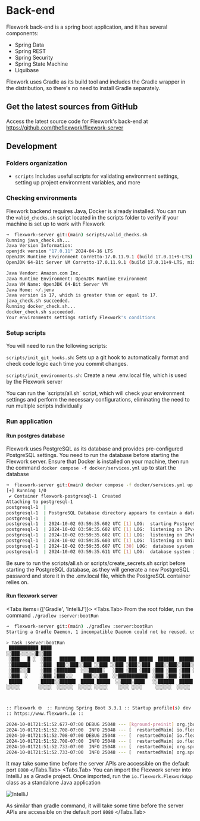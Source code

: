 
# Back-end

Flexwork back-end is a spring boot application, and it has several components:
* Spring Data
* Spring REST
* Spring Security
* Spring State Machine
* Liquibase

Flexwork uses Gradle as its build tool and includes the Gradle wrapper in the distribution, so there's no need to install Gradle separately.


## Get the latest sources from GitHub

Access the latest source code for Flexwork's back-end at https://github.com/theflexwork/flexwork-server


## Development

### Folders organization

<FileTree>
  <FileTree.Folder name="flexwork-frontend" defaultOpen>
    <FileTree.Folder name="scripts" />
    <FileTree.Folder name="server" />
    <FileTree.Folder name="tools" />
  </FileTree.Folder>
</FileTree>

* `scripts` Includes useful scripts for validating environment settings, setting up project environment variables, and more


### Checking environments

Flexwork backend requires Java, Docker is already installed. You can run the `valid_checks.sh` script located in the scripts folder to verify 
if your machine is set up to work with Flexwork

```bash
➜  flexwork-server git:(main) scripts/valid_checks.sh 
Running java_check.sh...
Java Version Information:
openjdk version "17.0.11" 2024-04-16 LTS
OpenJDK Runtime Environment Corretto-17.0.11.9.1 (build 17.0.11+9-LTS)
OpenJDK 64-Bit Server VM Corretto-17.0.11.9.1 (build 17.0.11+9-LTS, mixed mode, sharing)

Java Vendor: Amazon.com Inc.
Java Runtime Environment: OpenJDK Runtime Environment
Java VM Name: OpenJDK 64-Bit Server VM
Java Home: ~/.jenv
Java version is 17, which is greater than or equal to 17.
java_check.sh succeeded.
Running docker_check.sh...
docker_check.sh succeeded.
Your environments settings satisfy Flexwork's conditions

```

### Setup scripts

You will need to run the following scripts:

`scripts/init_git_hooks.sh`: Sets up a git hook to automatically format and check code logic each time you commit changes.

`scripts/init_environments.sh`: Create a new .env.local file, which is used by the Flexwork server

<Callout emoji="💡">
  You can run the `scripts/all.sh` script, which will check your environment settings and perform the necessary configurations, eliminating the need to run multiple scripts individually
</Callout>

### Run application

#### Run postgres database

Flexwork uses PostgreSQL as its database and provides pre-configured PostgreSQL settings. You need to run the database before starting the Flexwork server. 
Ensure that Docker is installed on your machine, then run the command `docker compose -f docker/services.yml` up to start the database

```bash
➜  flexwork-server git:(main) docker compose -f docker/services.yml up                 
[+] Running 1/0
 ✔ Container flexwork-postgresql-1  Created                                                                                                                                                                        0.0s 
Attaching to postgresql-1
postgresql-1  | 
postgresql-1  | PostgreSQL Database directory appears to contain a database; Skipping initialization
postgresql-1  | 
postgresql-1  | 2024-10-02 03:59:35.602 UTC [1] LOG:  starting PostgreSQL 16.3 (Debian 16.3-1.pgdg120+1) on aarch64-unknown-linux-gnu, compiled by gcc (Debian 12.2.0-14) 12.2.0, 64-bit
postgresql-1  | 2024-10-02 03:59:35.602 UTC [1] LOG:  listening on IPv4 address "0.0.0.0", port 5432
postgresql-1  | 2024-10-02 03:59:35.602 UTC [1] LOG:  listening on IPv6 address "::", port 5432
postgresql-1  | 2024-10-02 03:59:35.603 UTC [1] LOG:  listening on Unix socket "/var/run/postgresql/.s.PGSQL.5432"
postgresql-1  | 2024-10-02 03:59:35.607 UTC [30] LOG:  database system was shut down at 2024-10-02 03:59:25 UTC
postgresql-1  | 2024-10-02 03:59:35.611 UTC [1] LOG:  database system is ready to accept connections

```

<Callout type="error" emoji="️🚫">
Be sure to run the scripts/all.sh or scripts/create_secrets.sh script before starting the PostgreSQL database, as they will generate a new 
PostgreSQL password and store it in the .env.local file, which the PostgreSQL container relies on.
</Callout>


#### Run flexwork server

<Tabs items={['Gradle', 'IntelliJ']}>
<Tabs.Tab>
From the root folder, run the command `./gradlew :server:bootRun`

```bash
➜  flexwork-server git:(main) ./gradlew :server:bootRun
Starting a Gradle Daemon, 1 incompatible Daemon could not be reused, use --status for details

> Task :server:bootRun
 ███████████ ████                                                          █████
░░███░░░░░░█░░███                                                         ░░███
 ░███   █ ░  ░███   ██████  █████ █████ █████ ███ █████  ██████  ████████  ░███ █████
 ░███████    ░███  ███░░███░░███ ░░███ ░░███ ░███░░███  ███░░███░░███░░███ ░███░░███
 ░███░░░█    ░███ ░███████  ░░░█████░   ░███ ░███ ░███ ░███ ░███ ░███ ░░░  ░██████░
 ░███  ░     ░███ ░███░░░    ███░░░███  ░░███████████  ░███ ░███ ░███      ░███░░███
 █████       █████░░██████  █████ █████  ░░████░████   ░░██████  █████     ████ █████
░░░░░       ░░░░░  ░░░░░░  ░░░░░ ░░░░░    ░░░░ ░░░░     ░░░░░░  ░░░░░     ░░░░ ░░░░░



:: Flexwork 🤓  :: Running Spring Boot 3.3.1 :: Startup profile(s) dev ::
:: https://www.flexwork.io ::

2024-10-01T21:51:52.677-07:00 DEBUG 25048 --- [kground-preinit] org.jboss.logging.logProvider:164 : Logging Provider: org.jboss.logging.Slf4jLoggerProvider found via system property 
2024-10-01T21:51:52.708-07:00  INFO 25048 --- [  restartedMain] io.flexwork.FlexworkApp.logStarting:50 : Starting FlexworkApp using Java 17.0.11 with PID 25048 (~/Projects/flexwork-server/server/build/classes/java/main started by <user> in ~/Projects/flexwork-server/server) 
2024-10-01T21:51:52.708-07:00 DEBUG 25048 --- [  restartedMain] io.flexwork.FlexworkApp.logStarting:51 : Running with Spring Boot v3.3.1, Spring v6.1.10 
2024-10-01T21:51:52.708-07:00  INFO 25048 --- [  restartedMain] io.flexwork.FlexworkApp.logStartupProfileInfo:660 : The following 2 profiles are active: "dev", "api-docs" 
2024-10-01T21:51:52.733-07:00  INFO 25048 --- [  restartedMain] org.springframework.boot.devtools.restart.ChangeableUrls.logTo:252 : The Class-Path manifest attribute in ~/.gradle/caches/modules-2/files-2.1/com.sun.xml.bind/jaxb-impl/4.0.5/b70ad3db43ee72d7a35ae3c4d1d6d2e08ce7623/jaxb-impl-4.0.5.jar referenced one or more files that do not exist: file:~/.gradle/caches/modules-2/files-2.1/com.sun.xml.bind/jaxb-impl/4.0.5/b70ad3db43ee72d7a35ae3c4d1d6d2e08ce7623/jaxb-core.jar,file:~/.gradle/caches/modules-2/files-2.1/com.sun.xml.bind/jaxb-impl/4.0.5/b70ad3db43ee72d7a35ae3c4d1d6d2e08ce7623/angus-activation.jar 
2024-10-01T21:51:52.733-07:00  INFO 25048 --- [  restartedMain] org.springframework.boot.devtools.restart.ChangeableUrls.logTo:252 : The Class-Path manifest attribute in ~/.gradle/caches/modules-2/files-2.1/com.sun.xml.bind/jaxb-core/4.0.5/ad427d8777ae2495bfcb37069d611e8379867e6d/jaxb-core-4.0.5.jar referenced one or more files that do not exist: file:~/.gradle/caches/modules-2/files-2.1/com.sun.xml.bind/jaxb-core/4.0.5/ad427d8777ae2495bfcb37069d611e8379867e6d/jakarta.activation-api.jar,file:~/.gradle/caches/modules-2/files-2.1/com.sun.xml.bind/jaxb-core/4.0.5/ad427d8777ae2495bfcb37069d611e8379867e6d/jakarta.xml.bind-api.jar 

```

It may take some time before the server APIs are accessible on the default port `8080`
</Tabs.Tab>
<Tabs.Tab>
You can import the Flexwork server into IntelliJ as a Gradle project. Once imported, run the `io.flexwork.FlexworkApp` class as a standalone Java application


![IntelliJ](/flexwork-docs/assets/flexwork_intellij.png)

As similar than gradle command, it will take some time before the server APIs are accessible on the default port `8080`
</Tabs.Tab>
</Tabs>

